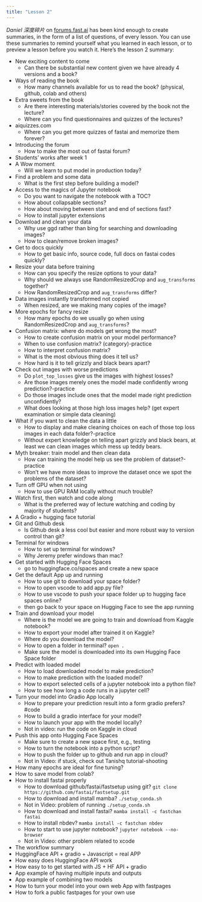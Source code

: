 ```yaml
---
title: "Lesson 2"
---
```


*Daniel 深度碎片* on [forums.fast.ai](https://forums.fast.ai) has been kind enough to create summaries, in the form of a list of questions, of every lesson. You can use these summaries to remind yourself what you learned in each lesson, or to preview a lesson before you watch it. Here's the lesson 2 summary:

- New exciting content to come
  - Can there be substantial new content given we have already 4 versions and a book?
- Ways of reading the book
  - How many channels available for us to read the book? (physical, github, colab and others)
- Extra sweets from the book
  - Are there interesting materials/stories covered by the book not the lecture?
  - Where can you find questionnaires and quizzes of the lectures?
- aiquizzes.com
  - Where can you get more quizzes of fastai and memorize them forever?
- Introducing the forum
  - How to make the most out of fastai forum?
- Students' works after week 1
- A Wow moment
  - Will we learn to put model in production today?
- Find a problem and some data
  - What is the first step before building a model?
- Access to the magics of Jupyter notebook
  - Do you want to navigate the notebook with a TOC?
  - How about collapsable sections?
  - How about moving between start and end of sections fast?
  - How to install jupyter extensions
- Download and clean your data
  - Why use ggd rather than bing for searching and downloading images?
  - How to clean/remove broken images?
- Get to docs quickly
  - How to get basic info, source code, full docs on fastai codes quickly?
- Resize your data before training
  - How can you specify the resize options to your data?
  - Why should we always use RandomResizedCrop and `aug_transforms` together?
  - How RandomResizedCrop and `aug_transforms` differ?
- Data images instantly transformed not copied
  - When resized, are we making many copies of the image?
- More epochs for fancy resize
  - How many epochs do we usually go when using RandomResizedCrop and `aug_transforms`?
- Confusion matrix: where do models get wrong the most?
  - How to create confusion matrix on your model performance?
  - When to use confusion matrix? (category)-practice
  - How to interpret confusion matrix?
  - What is the most obvious thing does it tell us?
  - How hard is it to tell grizzly and black bears apart?
- Check out images with worse predictions
  - Do `plot_top_losses` give us the images with highest losses?
  - Are those images merely ones the model made confidently wrong prediction?-practice
  - Do those images include ones that the model made right prediction unconfidently?
  - What does looking at those high loss images help? (get expert examination or simple data cleaning)
- What if you want to clean the data a little
  - How to display and make cleaning choices on each of those top loss images in each data folder?-practice
  - Without expert knowledge on telling apart grizzly and black bears, at least we can clean images which mess up teddy bears.
- Myth breaker: train model and then clean data
  - How can training the model help us see the problem of dataset?-practice
  - Won't we have more ideas to improve the dataset once we spot the problems of the dataset?
- Turn off GPU when not using
  - How to use GPU RAM locally without much trouble?
- Watch first, then watch and code along
  - What is the preferred way of lecture watching and coding by majority of students?
- A Gradio + hugging face tutorial
- Git and Github desk
  - Is Github desk a less cool but easier and more robust way to version control than git?
- Terminal for windows
  - How to set up terminal for windows?
  - Why Jeremy prefer windows than mac?
- Get started with Hugging Face Spaces
  - go to huggingface.co/spaces and create a new space
- Get the default App up and running
  - How to use git to download your space folder?
  - How to open vscode to add app.py file?
  - How to use vscode to push your space folder up to hugging face spaces online?
  - then go back to your space on Hugging Face to see the app running
- Train and download your model
  - Where is the model we are going to train and download from Kaggle notebook?
  - How to export your model after trained it on Kaggle?
  - Where do you download the model?
  - How to open a folder in terminal? `open .`
  - Make sure the model is downloaded into its own Hugging Face Space folder
- Predict with loaded model
  - How to load downloaded model to make prediction?
  - How to make prediction with the loaded model?
  - How to export selected cells of a jupyter notebook into a python file?
  - How to see how long a code runs in a jupyter cell?
- Turn your model into Gradio App locally
  - How to prepare your prediction result into a form gradio prefers? #code
  - How to build a gradio interface for your model?
  - How to launch your app with the model locally?
  - Not in video: run the code on Kaggle in cloud
- Push this app onto Hugging Face Spaces
  - Make sure to create a new space first, e.g., testing
  - How to turn the notebook into a python script?
  - How to push the folder up to github and run app in cloud?
  - Not in Video: if stuck, check out Tanishq tutorial-shooting
- How many epochs are ideal for fine tuning?
- How to save model from colab?
- How to install fastai properly
  - How to download github/fastai/fastsetup using git? `git clone https://github.com/fastai/fastsetup.git`
  - How to download and install mamba? `./setup_conda.sh`
  - Not in Video: problem of running `./setup_conda.sh`
  - How to download and install fastai? `mamba install -c fastchan fastai`
  - How to install nbdev? `mamba install -c fastchan nbdev`
  - How to start to use jupyter notebook? `jupyter notebook --no-browser`
  - Not in Video: other problem related to xcode
- The workflow summary
- HuggingFace API + gradio + Javascript = real APP
- How easy does HuggingFace API work
- How easy to to get started with JS + HF API + gradio
- App example of having multiple inputs and outputs
- App example of combining two models
- How to turn your model into your own web App with fastpages
- How to fork a public fastpages for your own use

